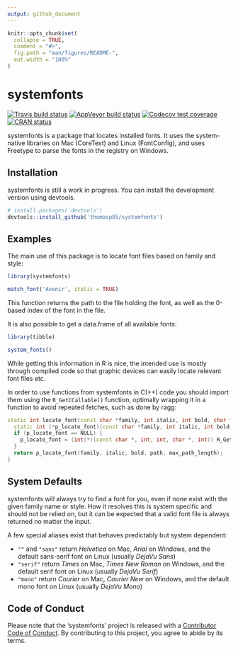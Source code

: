 ```yaml
---
output: github_document
---
```


<!-- README.md is generated from README.Rmd. Please edit that file -->

```r
knitr::opts_chunk$set(
  collapse = TRUE,
  comment = "#>",
  fig.path = "man/figures/README-",
  out.width = "100%"
)
```
# systemfonts

<!-- badges: start -->
[![Travis build status](https://travis-ci.org/thomasp85/systemfonts.svg?branch=master)](https://travis-ci.org/thomasp85/systemfonts)
[![AppVeyor build status](https://ci.appveyor.com/api/projects/status/github/thomasp85/systemfonts?branch=master&svg=true)](https://ci.appveyor.com/project/thomasp85/systemfonts)
[![Codecov test coverage](https://codecov.io/gh/thomasp85/systemfonts/branch/master/graph/badge.svg)](https://codecov.io/gh/thomasp85/systemfonts?branch=master)
[![CRAN status](https://www.r-pkg.org/badges/version/systemfonts)](https://cran.r-project.org/package=systemfonts)
<!-- badges: end -->

systemfonts is a package that locates installed fonts. It uses the system-native libraries on Mac (CoreText) and Linux (FontConfig), and uses Freetype to parse the fonts in the registry on Windows.

## Installation
systemfonts is still a work in progress. You can install the development version
using devtools.

```r
# install.packages('devtools')
devtools::install_github('thomasp85/systemfonts')
```

## Examples
The main use of this package is to locate font files based on family and style:

```r
library(systemfonts)

match_font('Avenir', italic = TRUE)
```

This function returns the path to the file holding the font, as well as the 
0-based index of the font in the file.

It is also possible to get a data.frame of all available fonts:

```r
library(tibble) 
```
```r
system_fonts()
```

While getting this information in R is nice, the intended use is mostly through
compiled code so that graphic devices can easily locate relevant font files etc.

In order to use functions from systemfonts in C(++) code you should import them
using the `R_GetCCallable()` function, optimally wrapping it in a function to 
avoid repeated fetches, such as done by ragg:

```c++
static int locate_font(const char *family, int italic, int bold, char *path, int max_path_length) {
  static int (*p_locate_font)(const char *family, int italic, int bold, char *path, int max_path_length) = NULL;
  if (p_locate_font == NULL) {
    p_locate_font = (int(*)(const char *, int, int, char *, int)) R_GetCCallable("systemfonts", "locate_font");
  }
  return p_locate_font(family, italic, bold, path, max_path_length);
}
```

## System Defaults
systemfonts will always try to find a font for you, even if none exist with the
given family name or style. How it resolves this is system specific and should
not be relied on, but it can be expected that a valid font file is always 
returned no matter the input.

A few special aliases exist that behaves predictably but system dependent:

- `""` and `"sans"` return *Helvetica* on Mac, *Arial* on Windows, and the 
  default sans-serif font on Linux (usually *DejaVu Sans*)
- `"serif"` return *Times* on Mac, *Times New Roman* on Windows, and the 
  default serif font on Linux (usually *DejaVu Serif*)
- `"mono"` return *Courier* on Mac, *Courier New* on Windows, and the 
  default mono font on Linux (usually *DejaVu Mono*)

## Code of Conduct
Please note that the 'systemfonts' project is released with a
[Contributor Code of Conduct](CODE_OF_CONDUCT.md).
By contributing to this project, you agree to abide by its terms.
